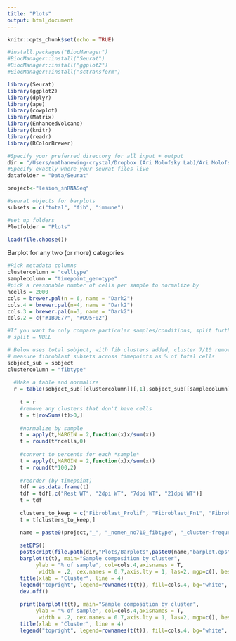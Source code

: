 ```yaml
---
title: "Plots"
output: html_document
---
```


```r
knitr::opts_chunk$set(echo = TRUE)
```

```r
#install.packages("BiocManager")
#BiocManager::install("Seurat")
#BiocManager::install("ggplot2")
#BiocManager::install("sctransform")

library(Seurat)
library(ggplot2)
library(dplyr)
library(ape)
library(cowplot)
library(Matrix)
library(EnhancedVolcano)
library(knitr)
library(readr)
library(RColorBrewer)

#Specify your preferred directory for all input + output
dir = "/Users/nathanewing-crystal/Dropbox (Ari Molofsky Lab)/Ari Molofsky Lab Team Folder/Nathan Ewing-Crystal/RNASeq/Lesion snRNASeq/seurat"
#Specify exactly where your seurat files live
datafolder = "Data/Seurat"

project<-"lesion_snRNASeq" 

#seurat objects for barplots
subsets = c("total", "fib", "immune")

#set up folders
Plotfolder = "Plots"

load(file.choose())
```

Barplot for any two (or more) categories

```r
#Pick metadata columns
clustercolumn = "celltype"
samplecolumn = "timepoint_genotype"
#pick a reasonable number of cells per sample to normalize by
ncells = 2000 
cols = brewer.pal(n = 6, name = "Dark2")
cols.4 = brewer.pal(n=4, name = "Dark2")
cols.3 = brewer.pal(n=3, name = "Dark2")
cols.2 = c("#1B9E77", "#D95F02")

#If you want to only compare particular samples/conditions, split further by another metadata column: 
# split = NULL
```

```r
# Below uses total sobject, with fib clusters added, cluster 7/10 removed, meninges removed, WT only
# measure fibroblast subsets across timepoints as % of total cells
sobject_sub = sobject
clustercolumn = "fibtype"
  
  #Make a table and normalize
  r = table(sobject_sub[[clustercolumn]][,1],sobject_sub[[samplecolumn]][,1])
    
    t = r  
    #remove any clusters that don't have cells
    t = t[rowSums(t)>0,]
    
    #normalize by sample
    t = apply(t,MARGIN = 2,function(x)x/sum(x))
    t = round(t*ncells,0)
    
    #convert to percents for each *sample*
    t = apply(t,MARGIN = 2,function(x)x/sum(x))
    t = round(t*100,2)
    
    #reorder (by timepoint)
    tdf = as.data.frame(t)
    tdf = tdf[,c("Rest WT", "2dpi WT", "7dpi WT", "21dpi WT")]
    t = tdf
    
    clusters_to_keep = c("Fibroblast_Prolif", "Fibroblast_Fn1", "Fibroblast_Cd80", "Fibroblast_Ghr", "Fibroblast_Lama1", "Fibroblast_Ptgds", "Fibroblast_Tmeff2")
    t = t[clusters_to_keep,]

    name = paste0(project,"_", "_nomen_no710_fibtype", "_cluster-frequencies_of_total")
    
    setEPS()
    postscript(file.path(dir,"Plots/Barplots",paste0(name,"barplot.eps")))
    barplot(t(t), main="Sample composition by cluster",
         ylab = "% of sample", col=cols.4,axisnames = T,
          width = .2, cex.names = 0.7,axis.lty = 1, las=2, mgp=c(), beside=TRUE)
    title(xlab = "Cluster", line = 4)
    legend("topright", legend=rownames(t(t)), fill=cols.4, bg="white", inset=c(0.7, 0.0))
    dev.off()
  
    print(barplot(t(t), main="Sample composition by cluster",
         ylab = "% of sample", col=cols.4,axisnames = T,
          width = .2, cex.names = 0.7,axis.lty = 1, las=2, mgp=c(), beside=TRUE))
    title(xlab = "Cluster", line = 4)
    legend("topright", legend=rownames(t(t)), fill=cols.4, bg="white", inset=c(0.7, 0.02))
```